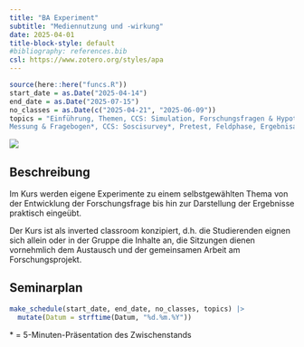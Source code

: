 ```yaml
---
title: "BA Experiment"
subtitle: "Mediennutzung und -wirkung"
date: 2025-04-01
title-block-style: default
#bibliography: references.bib
csl: https://www.zotero.org/styles/apa
---
```


```r
source(here::here("funcs.R"))
start_date = as.Date("2025-04-14")
end_date = as.Date("2025-07-15")
no_classes = as.Date(c("2025-04-21", "2025-06-09"))
topics = "Einführung, Themen, CCS: Simulation, Forschungsfragen & Hypothesen, Studiendesign und Stichprobe*, CCS: Stimuluserstellung*, 
Messung & Fragebogen*, CCS: Soscisurvey*, Pretest, Feldphase, Ergebnisaufbereitung, Abschluss" |> str_split_1(", ") |> str_squish()
```

![](images/exp_title.jpg)

## Beschreibung

Im Kurs werden eigene Experimente zu einem selbstgewählten Thema von der Entwicklung der Forschungsfrage bis hin zur Darstellung der Ergebnisse praktisch eingeübt.

Der Kurs ist als inverted classroom konzipiert, d.h. die Studierenden eignen sich allein oder in der Gruppe die Inhalte an, die Sitzungen dienen vornehmlich dem Austausch und der gemeinsamen Arbeit am Forschungsprojekt.

## Seminarplan

```r
make_schedule(start_date, end_date, no_classes, topics) |> 
  mutate(Datum = strftime(Datum, "%d.%m.%Y"))
```

\* = 5-Minuten-Präsentation des Zwischenstands
